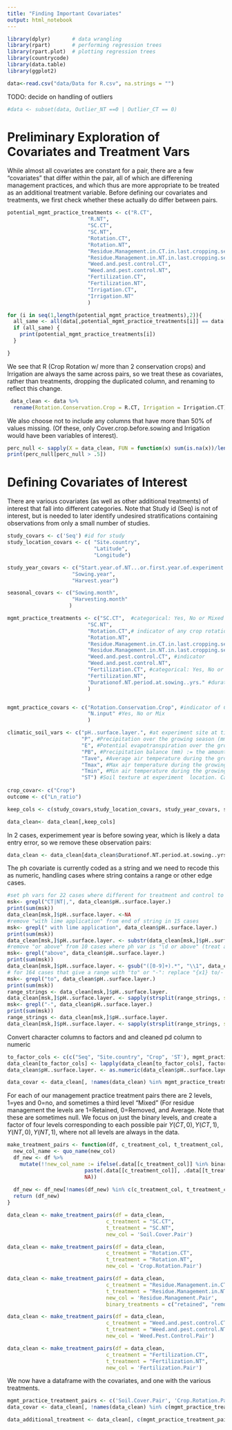 ```yaml
---
title: "Finding Important Covariates"
output: html_notebook
---
```


```r
library(dplyr)       # data wrangling
library(rpart)       # performing regression trees
library(rpart.plot)  # plotting regression trees
library(countrycode)
library(data.table)
library(ggplot2)
```


```r
data<-read.csv("data/Data for R.csv", na.strings = "")
```

TODO: decide on handling of outliers
```r
#data <- subset(data, Outlier_NT ==0 | Outlier_CT == 0)
```

# Preliminary Exploration of Covariates and Treatment Vars

While almost all covariates are constant for a pair, there are a few "covariates" that differ within the pair, all of which are differening management practices, and which thus are more appropriate to be treated as an additional treatment variable. Before defining our covariates and treatments, we first check whether these actually do differ between pairs. 
```r
potential_mgmt_practice_treatments <- c("R.CT",
                          "R.NT", 
                          "SC.CT",  
                          "SC.NT",
                          "Rotation.CT",
                          "Rotation.NT",
                          "Residue.Management.in.CT.in.last.cropping.season..available.in.current.cropping.season.",
                          "Residue.Management.in.NT.in.last.cropping.season..available.in.current.cropping.season.", 
                          "Weed.and.pest.control.CT",
                          "Weed.and.pest.control.NT", 
                          "Fertilization.CT", 
                          "Fertilization.NT", 
                          "Irrigation.CT", 
                          "Irrigation.NT"
                          ) 

for (i in seq(1,length(potential_mgmt_practice_treatments),2)){
  all_same <- all(data[,potential_mgmt_practice_treatments[i]] == data[,potential_mgmt_practice_treatments[i+1]], na.rm = TRUE)
  if (all_same) {
    print(potential_mgmt_practice_treatments[i])
  }

}

```

We see that R (Crop Rotation w/ more than 2 conservation crops) and Irrigation are always the same across pairs, so we treat these as covariates, rather than treatments, dropping the duplicated column, and renaming to reflect this change. 
```r
 data_clean <- data %>% 
  rename(Rotation.Conservation.Crop = R.CT, Irrigation = Irrigation.CT)
```

We also choose not to include any columns that have more than 50% of values missing. (Of these, only  Cover.crop.before.sowing and Irrigation would have been variables of interest).
```r

perc_null <- sapply(X = data_clean, FUN = function(x) sum(is.na(x))/length(x))
print(perc_null[perc_null > .5])
```



# Defining Covariates of Interest
There are various covariates (as well as other additional treatments) of interest that fall into different categories. 
Note that Study id (Seq) is not of interest, but is needed to later identify undesired stratifications containing observations from only a small number of studies. 
```r

study_covars <- c('Seq') #id for study 
study_location_covars <- c( "Site.country", 
                            "Latitude",
                            "Longitude")

study_year_covars <- c("Start.year.of.NT...or.first.year.of.experiment.if.missing.", 
                     "Sowing.year",
                     "Harvest.year")

seasonal_covars <- c("Sowing.month", 
                     "Harvesting.month"
                    )

mgmt_practice_treatments <- c("SC.CT",  #categorical: Yes, No or Mixed
                          "SC.NT",
                          "Rotation.CT",# indicator of any crop rotation
                          "Rotation.NT",
                          "Residue.Management.in.CT.in.last.cropping.season..available.in.current.cropping.season.",# categorical: retained, removed or average
                          "Residue.Management.in.NT.in.last.cropping.season..available.in.current.cropping.season.",
                          "Weed.and.pest.control.CT", #indicator
                          "Weed.and.pest.control.NT",
                          "Fertilization.CT", #categorical: Yes, No or Mix
                          "Fertilization.NT",
                          "Durationof.NT.period.at.sowing..yrs." #duration of treatment (in years)
                          ) 


mgmt_practice_covars <- c("Rotation.Conservation.Crop", #indicator of Crop rotation with >= 3 crops in accordance with FAO def of conservation agriculture 
                          "N.input" #Yes, No or Mix
                          ) 

climatic_soil_vars <- c("pH..surface.layer.", #at experiment site at time of experiment start
                        "P", #Precipitation over the growing season	(mm)
                        "E", #Potential evapotranspiration over the growing season (mm))
                        "PB", #Precipitation balance (mm) := the amount of available water in the growing season for rainfed field
                        "Tave", #Average air temperature during the growing season (C)
                        "Tmax", #Max air temperature during the growing season (C) 
                        "Tmin", #Min air temperature during the growing season (C) 
                        "ST") #Soil texture at experiment  location. Categorical: Sandy Loam; Loam; Silt Loam; Sandy Clay Loam; Clay Loam; Sandy Clay; Clay
                        
crop_covar<- c("Crop")
outcome <- c("Ln_ratio")

keep_cols <- c(study_covars,study_location_covars, study_year_covars, seasonal_covars,crop_covar, mgmt_practice_covars, mgmt_practice_treatments, climatic_soil_vars, outcome)
```


```r
data_clean<- data_clean[,keep_cols]
```

In 2 cases, experimement year is before sowing year, which is likely a data entry error, so we remove these observation pairs:
```r
data_clean <- data_clean[data_clean$Durationof.NT.period.at.sowing..yrs. >= 0,]
```


The ph covariate is currently coded as a string and we need to recode this as numeric, handling cases where string contains a range or other edge cases. 
```r
#set ph vars for 22 cases where different for treatment and control to Null (also the one case with a comma, "5,2" since unclear what this means-- likely a typo)
msk<- grepl("CT|NT|,", data_clean$pH..surface.layer.)
print(sum(msk))
data_clean[msk,]$pH..surface.layer. <-NA
#remove "with lime application" from end of string in 15 cases
msk<- grepl(" with lime application", data_clean$pH..surface.layer.)
print(sum(msk))
data_clean[msk,]$pH..surface.layer. <- substr(data_clean[msk,]$pH..surface.layer., 1,10)
#remove "or above" from 10 cases where ph var is "\d or above" (treat as \d)
msk<- grepl("above", data_clean$pH..surface.layer.)
print(sum(msk))
data_clean[msk,]$pH..surface.layer. <- gsub("([0-9]+).*", "\\1", data_clean[msk,]$pH..surface.layer.)
# for 164 cases that give a range with "to" or "-": replace "{x1} to/- {x2}" strings with mean of x1 and x2
msk<- grepl("to", data_clean$pH..surface.layer.)
print(sum(msk))
range_strings <- data_clean[msk,]$pH..surface.layer. 
data_clean[msk,]$pH..surface.layer. <- sapply(strsplit(range_strings, split = " to ", fixed = TRUE), function(k) mean(as.numeric(k)))
msk<- grepl("-", data_clean$pH..surface.layer.)
print(sum(msk))
range_strings <- data_clean[msk,]$pH..surface.layer. 
data_clean[msk,]$pH..surface.layer. <- sapply(strsplit(range_strings, split = "-", fixed = TRUE), function(k) mean(as.numeric(k)))
```



Convert character columns to factors and and cleaned pd column to numeric
```r
to_factor_cols <- c(c("Seq", "Site.country", "Crop", 'ST'), mgmt_practice_covars)
data_clean[to_factor_cols] <- lapply(data_clean[to_factor_cols], factor)
data_clean$pH..surface.layer. <- as.numeric(data_clean$pH..surface.layer.)

data_covar <- data_clean[, !names(data_clean) %in% mgmt_practice_treatments]
```

For each of our management practice treatment pairs there are 2 levels, 1=yes and 0=no, and sometimes a third level "Mixed" (For residue management the levels are 1=Retained, 0=Removed, and Average. Note that these are sometimes null. We focus on just the binary levels, and create a factor of four levels corresponding to each possible pair $Y(CT,0), Y(CT,1), Y(NT,0), Y(NT,1)$, where not all levels are always in the data. 

```r
make_treatment_pairs <- function(df, c_treatment_col, t_treatment_col, new_col,  binary_treatments = c("Yes", "No")) {
  new_col_name <- quo_name(new_col)
  df_new <- df %>%
    mutate(!!new_col_name := ifelse(.data[[c_treatment_col]] %in% binary_treatments & .data[[t_treatment_col]] %in% binary_treatments,
                         paste(.data[[c_treatment_col]], .data[[t_treatment_col]]),
                         NA))
  
  df_new <- df_new[!names(df_new) %in% c(c_treatment_col, t_treatment_col)]
  return (df_new)
}
```

```r
data_clean <- make_treatment_pairs(df = data_clean, 
                                c_treatment = "SC.CT",
                                t_treatment = "SC.NT",
                                new_col = 'Soil.Cover.Pair')

data_clean <- make_treatment_pairs(df = data_clean, 
                                c_treatment = "Rotation.CT",
                                t_treatment = "Rotation.NT",
                                new_col = 'Crop.Rotation.Pair')

data_clean <- make_treatment_pairs(df = data_clean, 
                                c_treatment = "Residue.Management.in.CT.in.last.cropping.season..available.in.current.cropping.season.",
                                t_treatment = "Residue.Management.in.NT.in.last.cropping.season..available.in.current.cropping.season.",
                                new_col = 'Residue.Management.Pair',
                                binary_treatments = c("retained", "removed"))

data_clean <- make_treatment_pairs(df = data_clean, 
                                c_treatment = "Weed.and.pest.control.CT",
                                t_treatment = "Weed.and.pest.control.NT",
                                new_col = 'Weed.Pest.Control.Pair')

data_clean <- make_treatment_pairs(df = data_clean, 
                                c_treatment = "Fertilization.CT",
                                t_treatment = "Fertilization.NT",
                                new_col = 'Fertilization.Pair')
```



We now have a dataframe with the covariates, and one with the various treatments.
```r

mgmt_practice_treatment_pairs <- c('Soil.Cover.Pair', 'Crop.Rotation.Pair','Residue.Management.Pair', 'Weed.Pest.Control.Pair', 'Fertilization.Pair')
data_covar <- data_clean[, !names(data_clean) %in% c(mgmt_practice_treatment_pairs,"Durationof.NT.period.at.sowing..yrs.")]

data_additional_treatment <- data_clean[, c(mgmt_practice_treatment_pairs, "Durationof.NT.period.at.sowing..yrs.", outcome, crop_covar)]
```
